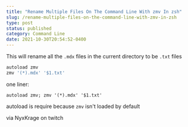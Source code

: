 ```yaml
---
title: "Rename Multiple Files On The Command Line With zmv In zsh"
slug: /rename-multiple-files-on-the-command-line-with-zmv-in-zsh
type: post
status: published
category: Command Line
date: 2021-10-30T20:54:52-0400
---
```


This will rename all the `.mdx` files in the current directory to be `.txt` files

```bash
autoload zmv
zmv '(*).mdx' '$1.txt'
```

one liner:

```
autoload zmv; zmv '(*).mdx' '$1.txt'
```

autoload is require because `zmv` isn't loaded by default



via NyxKrage on twitch


